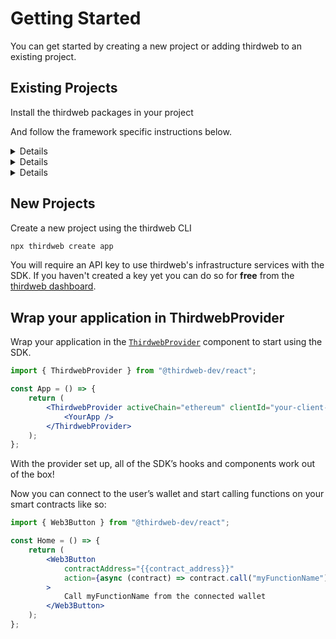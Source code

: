 
# Getting Started

You can get started by creating a new project or adding thirdweb to an existing project.

## Existing Projects

Install the thirdweb packages in your project

<InstallTabs
	thirdwebInstallSupported={true}
	npm="npm i @thirdweb-dev/react @thirdweb-dev/sdk ethers@^5"
	yarn="yarn add @thirdweb-dev/react @thirdweb-dev/sdk ethers@^5"
	pnpm="pnpm i @thirdweb-dev/react @thirdweb-dev/sdk ethers@^5"
/>

And follow the framework specific instructions below.

<Details summary="Vite" id='vite'>

1. Install the vite plugins

   <InstallTabs
   	npm="npm i @vitejs/plugin-react vite-plugin-node-polyfills -D"
   	yarn="yarn add @vitejs/plugin-react vite-plugin-node-polyfills -D"
   	pnpm="pnpm add @vitejs/plugin-react vite-plugin-node-polyfills -D"
   />

2. In the `vite.config.js` file, add the following configuration:

   ```js
   import react from "@vitejs/plugin-react";
   import { defineConfig } from "vite";
   import { nodePolyfills } from "vite-plugin-node-polyfills";

   export default defineConfig({
   	plugins: [react(), nodePolyfills()],
   	define: {
   		"process.env": {},
   	},
   });
   ```

</Details>

<Details id='next' summary="Next.js">

### Pages Router

No additional configuration is required if you are using the [pages router](https://nextjs.org/docs/pages)

### App Router

If you are using the new [app router](https://nextjs.org/docs/app), and If you import a component such as `ThirdwebProvider` in a server component, Next.js will throw an error saying that the component is not marked with `"use client"` directive.

You will need to create an alias for that component in a separate file with `"use client"` directive on top (before all the imports) and import that instead of using the component directly from `@thirdweb-dev/react` in server components.

#### Example

```tsx
"use client";

export { ThirdwebProvider } from "@thirdweb-dev/react";

// app/components/ThirdwebProvider.tsx
```

```tsx
import { ThirdwebProvider } from "./components/ThirdwebProvider";

export default function Home() {
	return <ThirdwebProvider> ... </ThirdwebProvider>;
}

// app/page.tsx
```

</Details>

<Details summary="Create React App" id='create-react-app'>

1. Add below packages as dependencies in your package.json

   ```json
   {
     ...
     "dependencies": {
       ...
       "url": "latest",
       "http": "npm:http-browserify",
       "https": "npm:https-browserify",
       "zlib": "npm:browserify-zlib",
       "http-browserify": "latest",
       "https-browserify": "latest",
       "browserify-zlib": "latest",
       "assert": "^2.0.0",
       "stream": "^0.0.2"
     }
   }
   ```

2. Install them from NPM using the following command

   <InstallTabs npm="npm install" yarn="yarn" pnpm="pnpm install" />

To ignore the sourcemap warnings, create a `.env` file with the following in your root directory:

```text
GENERATE_SOURCEMAP=false
```

</Details>

## New Projects

Create a new project using the thirdweb CLI

```bash
npx thirdweb create app
```

<Callout variant="info" title='API Key'>

You will require an API key to use thirdweb's infrastructure services with the SDK. If you haven't created a key yet you can do so for **free** from the [thirdweb dashboard](https://thirdweb.com/create-api-key).

</Callout>

## Wrap your application in ThirdwebProvider

Wrap your application in the [`ThirdwebProvider`](/react/react.thirdwebprovider) component to start using the SDK.

```jsx
import { ThirdwebProvider } from "@thirdweb-dev/react";

const App = () => {
	return (
		<ThirdwebProvider activeChain="ethereum" clientId="your-client-id">
			<YourApp />
		</ThirdwebProvider>
	);
};
```

With the provider set up, all of the SDK&rsquo;s hooks and components work out of the box!

Now you can connect to the user&rsquo;s wallet and start calling functions on your smart contracts like so:

```jsx
import { Web3Button } from "@thirdweb-dev/react";

const Home = () => {
	return (
		<Web3Button
			contractAddress="{{contract_address}}"
			action={async (contract) => contract.call("myFunctionName")}
		>
			Call myFunctionName from the connected wallet
		</Web3Button>
	);
};
```
